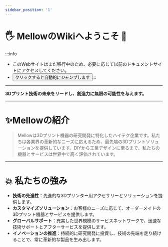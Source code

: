 ```yaml
---
sidebar_position: '1'
---
```



# 🖐 MellowのWikiへようこそ 🎉️

:::info

- このWebサイトはまだ移行中のため、必要に応じて以前のドキュメントサイトにアクセスしてください。
- <button variant="contained" disableelevation="" href="https://mellow-old.klipper.cn/#/">クリックすると自動的にジャンプします</button>:::

---

**3Dプリント技術の未来をリードし、創造力に無限の可能性を与えます。**

---

# ✨Mellowの紹介

> Mellowは3Dプリント機器の研究開発に特化したハイテク企業です。私たちは各業界の革新的なニーズに応えるため、最先端の3Dプリントソリューションを提供しています。DIYから工業デザインに至るまで、私たちの機器とサービスは世界中で高く評価されています。

---

# 💥 私たちの強み

- **技術の先進性**：先進的な3Dプリンター用アクセサリーとソリューションを提供します。
- **カスタマイズソリューション**：お客様のニーズに応じて、オーダーメイドの3Dプリント機器とサービスを提供します。
- **グローバルサポート**：充実した世界規模のサービスネットワークで、迅速な技術サポートとアフターサービスを提供します。
- **イノベーションの推進**：持続的に研究開発に投資し、技術の先端を走り続けることで、常に革新的な製品を生み出します。
